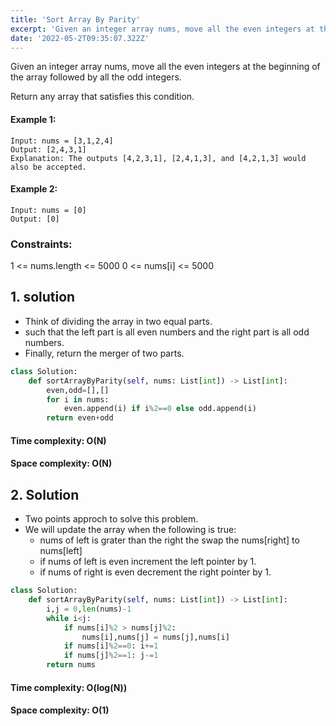```yaml
---
title: 'Sort Array By Parity'
excerpt: 'Given an integer array nums, move all the even integers at the beginning of the array followed by all the odd integers. Return any array that satisfies this condition.'
date: '2022-05-2T09:35:07.322Z'
---
```


Given an integer array nums, move all the even integers at the beginning of the array followed by all the odd integers.

Return any array that satisfies this condition.

#### Example 1:
```reason
Input: nums = [3,1,2,4]
Output: [2,4,3,1]
Explanation: The outputs [4,2,3,1], [2,4,1,3], and [4,2,1,3] would also be accepted.
```
#### Example 2:
```reason
Input: nums = [0]
Output: [0]
```

### Constraints:

1 <= nums.length <= 5000
0 <= nums[i] <= 5000

## 1. solution
- Think of dividing the array in two equal parts.
- such that the left part is all even numbers and the right part is all odd numbers.
- Finally, return the merger of two parts.

```python
class Solution:
    def sortArrayByParity(self, nums: List[int]) -> List[int]:
        even,odd=[],[]
        for i in nums:
            even.append(i) if i%2==0 else odd.append(i)
        return even+odd
```
#### Time complexity: O(N)
#### Space complexity: O(N)

## 2. Solution
- Two points approch to solve this problem.
- We will update the array when the following is true:
  - nums of left is grater than the right the swap the nums[right] to nums[left]
  - if nums of left is even increment the left pointer by 1.
  - if nums of right is even decrement the right pointer by 1.

```python
class Solution:
    def sortArrayByParity(self, nums: List[int]) -> List[int]:
        i,j = 0,len(nums)-1
        while i<j:
            if nums[i]%2 > nums[j]%2:
                nums[i],nums[j] = nums[j],nums[i]
            if nums[i]%2==0: i+=1
            if nums[j]%2==1: j-=1
        return nums
```
#### Time complexity: O(log(N))
#### Space complexity: O(1)